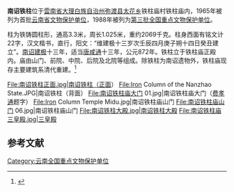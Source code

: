 {{文物保护单位
| 级别 = 全国
| 名称 = 南诏铁柱
| 图片 = [[File:Iron_Column_of_the_Nanzhao_State.JPG|180px]]
| 所在 = [[雲南省|雲南省]][[大理白族自治州|大理白族自治州]][[弥渡县|弥渡县]]弥城镇
| 分类 = 石刻及其他
| 时代 = [[南诏|南诏]]
| 编号 = 3-180
| 登录 = 1988年
| 备注 ={{maplink|frame=yes|plain=yes|type=point|frame-lat=25.34492|frame-long=100.43626|zoom=16|coord={{coord|25.34492|100.43626}}}}
}}
'''南诏铁柱'''位于[[雲南省|雲南省]][[大理白族自治州|大理白族自治州]][[弥渡县|弥渡县]][[太花乡|太花乡]]铁柱庙村铁柱庙内，1965年被列为首批[[云南省文物保护单位|云南省文物保护单位]]，1988年被列为[[第三批全国重点文物保护单位|第三批全国重点文物保护单位]]。

柱为铁铸圆柱形，通高3.3米，周长1.025米，重约2069千克。柱身西面有铭文计22字，汉文楷书，直行，阳文：“维建极十三岁次壬辰四月庚子朔十四日癸丑建立”。[[南诏|南诏]][[建极|建极]]十三年，适当[[唐|唐]][[咸通|咸通]]十三年，公元872年。铁柱立于铁柱庙正殿内。庙由山门、前院、中院、后院及北院等组成。除铁柱为南诏遗物外，铁柱庙现存主要建筑系清代重建。<ref>{{Cite book |title=中国文物地图集（云南分册）|publisher=云南科技出版社 |year=2001 |isbn=7-5416-1120-4 |pages=227 }}</ref>

<gallery>
File:南诏铁柱正面.jpg|南诏铁柱（正面）
File:Iron Column of the Nanzhao State.JPG|南诏铁柱（背面）
File:南诏铁柱庙大门 01.jpg|南诏铁柱庙大门（[[费孝通|费孝通]]题字）
File:Iron Column Temple Midu.jpg|南诏铁柱庙山门
File:南诏铁柱庙山门 06.jpg|南诏铁柱庙山门
File:南诏铁柱大殿.jpg|南诏铁柱大殿
File:南诏铁柱庙三皇殿.jpg|三皇殿
</gallery>

==参考文献==
{{Reflist}}

{{云南全国重点文物保护单位}}

[[Category:云南全国重点文物保护单位|Category:云南全国重点文物保护单位]]
